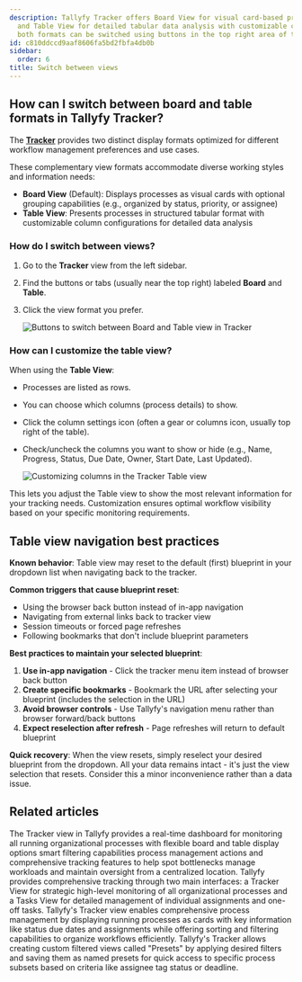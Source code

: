 ```yaml
---
description: Tallyfy Tracker offers Board View for visual card-based process management
  and Table View for detailed tabular data analysis with customizable columns and
  both formats can be switched using buttons in the top right area of the interface.
id: c810ddccd9aaf8606fa5bd2fbfa4db0b
sidebar:
  order: 6
title: Switch between views
---
```


## How can I switch between board and table formats in Tallyfy Tracker?

The **[Tracker](/products/pro/tracking-and-tasks/tracker-view/)** provides two distinct display formats optimized for different workflow management preferences and use cases.

These complementary view formats accommodate diverse working styles and information needs:

*   **Board View** (Default): Displays processes as visual cards with optional grouping capabilities (e.g., organized by status, priority, or assignee)
*   **Table View**: Presents processes in structured tabular format with customizable column configurations for detailed data analysis

### How do I switch between views?

1.  Go to the **Tracker** view from the left sidebar.
2.  Find the buttons or tabs (usually near the top right) labeled **Board** and **Table**.
3.  Click the view format you prefer.

    ![Buttons to switch between Board and Table view in Tracker](https://screenshots.tallyfy.com/tallyfy%2Fpro%2Fdesktop-light-change-tracker-view-mode.png)

### How can I customize the table view?

When using the **Table View**:

*   Processes are listed as rows.
*   You can choose which columns (process details) to show.
*   Click the column settings icon (often a gear or columns icon, usually top right of the table).
*   Check/uncheck the columns you want to show or hide (e.g., Name, Progress, Status, Due Date, Owner, Start Date, Last Updated).

    ![Customizing columns in the Tracker Table view](https://screenshots.tallyfy.com/tallyfy%2Fpro%2Fdesktop-light-customize-table-view.png)

This lets you adjust the Table view to show the most relevant information for your tracking needs. Customization ensures optimal workflow visibility based on your specific monitoring requirements.

## Table view navigation best practices

**Known behavior**: Table view may reset to the default (first) blueprint in your dropdown list when navigating back to the tracker.

**Common triggers that cause blueprint reset**:
- Using the browser back button instead of in-app navigation
- Navigating from external links back to tracker view
- Session timeouts or forced page refreshes
- Following bookmarks that don't include blueprint parameters

**Best practices to maintain your selected blueprint**:
1. **Use in-app navigation** - Click the tracker menu item instead of browser back button
2. **Create specific bookmarks** - Bookmark the URL after selecting your blueprint (includes the selection in the URL)
3. **Avoid browser controls** - Use Tallyfy's navigation menu rather than browser forward/back buttons
4. **Expect reselection after refresh** - Page refreshes will return to default blueprint

**Quick recovery**: When the view resets, simply reselect your desired blueprint from the dropdown. All your data remains intact - it's just the view selection that resets. Consider this a minor inconvenience rather than a data issue.


## Related articles
<CardGrid>
<LinkTitleCard header="<b>Tracking And Tasks > Tracker view</b>" href="/products/pro/tracking-and-tasks/tracker-view/" > The Tracker view in Tallyfy provides a real-time dashboard for monitoring all running organizational processes with flexible board and table display options smart filtering capabilities process management actions and comprehensive tracking features to help spot bottlenecks manage workloads and maintain oversight from a centralized location. </LinkTitleCard>
<LinkTitleCard header="<b>Pro > Tracking</b>" href="/products/pro/tracking-and-tasks/" > Tallyfy provides comprehensive tracking through two main interfaces: a Tracker View for strategic high-level monitoring of all organizational processes and a Tasks View for detailed management of individual assignments and one-off tasks. </LinkTitleCard>
<LinkTitleCard header="<b>Tracker View > Manage and track my processes</b>" href="/products/pro/tracking-and-tasks/tracker-view/how-can-i-manage-and-track-my-processes-on-tallyfy/" > Tallyfy's Tracker view enables comprehensive process management by displaying running processes as cards with key information like status due dates and assignments while offering sorting and filtering capabilities to organize workflows efficiently. </LinkTitleCard>
<LinkTitleCard header="<b>Tracker View > Create custom views</b>" href="/products/pro/tracking-and-tasks/tracker-view/how-to-create-custom-views-in-tallyfy/" > Tallyfy's Tracker allows creating custom filtered views called "Presets" by applying desired filters and saving them as named presets for quick access to specific process subsets based on criteria like assignee tag status or deadline. </LinkTitleCard>
</CardGrid>
